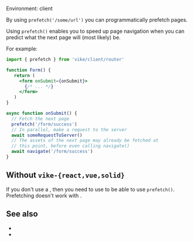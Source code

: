 
Environment: client  

By using `prefetch('/some/url')` you can programmatically prefetch pages.

Using `prefetch()` enables you to speed up page navigation when you can predict what the next page will (most likely) be.

For example:

```jsx
import { prefetch } from 'vike/client/router'

function Form() {
   return (
     <form onSubmit={onSubmit}>
       {/* ... */}
     </form>
   )
}

async function onSubmit() {
  // Fetch the next page
  prefetch('/form/success')
  // In parallel, make a request to the server
  await someRequestToServer()
  // The assets of the next page may already be fetched at
  // this point, before even calling navigate()
  await navigate('/form/success')
}
```


## Without `vike-{react,vue,solid}`

If you don't use a <UiFrameworkExtension />, then you need to use <Link text="Client Routing" href="/client-routing" /> to be able to use `prefetch()`. Prefetching doesn't work with <Link text="Server Routing" href="/server-routing" />.


## See also

- <Link href="/prefetchStaticAssets" />
- <Link href="/preloading" />
